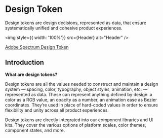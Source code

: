 
<Meta title="MDX/C. What is Token?" component={Dropdown} />

# Design Token

Design tokens are design decisions, represented as data, that ensure systematically unified and cohesive product experiences.

<img style={{ width: '100%'}} src={Header} alt="Header" />
<div style={{ display:'flex', justifyContent:'end', color: 'black'}}> 
  <a href='https://spectrum.adobe.com/page/design-tokens/' target='_blank'>Adobe Spectrum Design Token</a>
</div>

## Introduction

<strong>What are design tokens?</strong>
<p>
  Design tokens are all the values needed to construct and maintain a design
  system — spacing, color, typography, object styles, animation, etc. —
  represented as data. These can represent anything defined by design: a color
  as a RGB value, an opacity as a number, an animation ease as Bezier
  coordinates. They’re used in place of hard-coded values in order to ensure
  flexibility and unity across all product experiences.
</p>

<p>
  Design tokens are directly integrated into our component libraries and UI
  kits. They cover the various options of platform scales, color themes,
  component states, and more.
</p>

